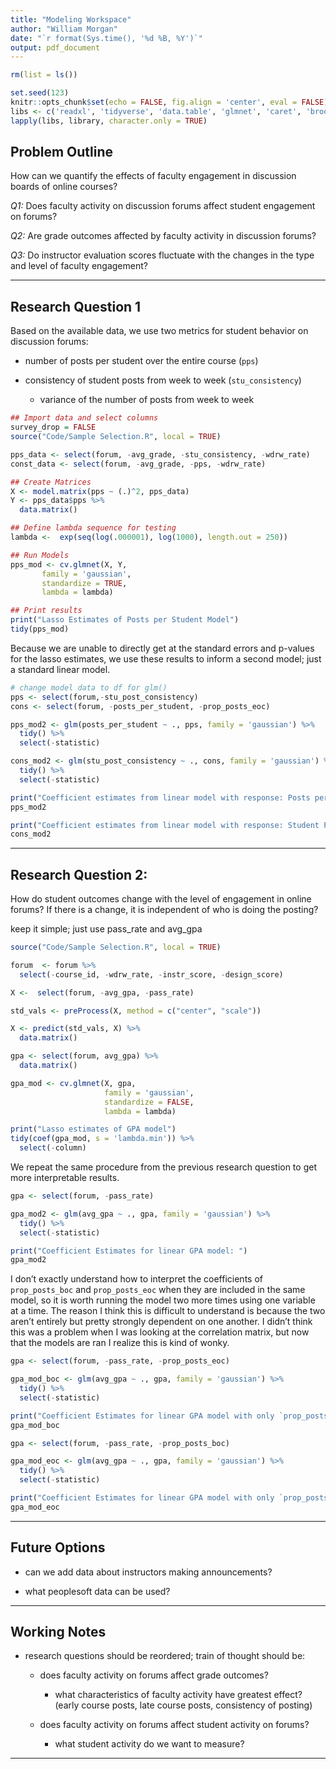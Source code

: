 ```yaml
---
title: "Modeling Workspace"
author: "William Morgan"
date: "`r format(Sys.time(), '%d %B, %Y')`"
output: pdf_document
---
```


```r
rm(list = ls())

set.seed(123)
knitr::opts_chunk$set(echo = FALSE, fig.align = 'center', eval = FALSE)
libs <- c('readxl', 'tidyverse', 'data.table', 'glmnet', 'caret', 'broom')
lapply(libs, library, character.only = TRUE)
```

## __Problem Outline__

How can we quantify the effects of faculty engagement in discussion boards of
online courses?

_Q1:_ Does faculty activity on discussion forums affect student engagement on forums?
  
_Q2:_ Are grade outcomes affected by faculty activity in discussion forums?

_Q3:_ Do instructor evaluation scores fluctuate with the changes in the type
and level of faculty engagement?


***

## __Research Question 1__
Based on the available data, we use two metrics for student behavior on discussion forums:

- number of posts per student over the entire course (`pps`)

- consistency of student posts from week to week (`stu_consistency`)

  - variance of the number of posts from week to week

```r
## Import data and select columns
survey_drop = FALSE
source("Code/Sample Selection.R", local = TRUE)

pps_data <- select(forum, -avg_grade, -stu_consistency, -wdrw_rate)
const_data <- select(forum, -avg_grade, -pps, -wdrw_rate)
```

```r
## Create Matrices
X <- model.matrix(pps ~ (.)^2, pps_data)
Y <- pps_data$pps %>%
  data.matrix()

## Define lambda sequence for testing
lambda <-  exp(seq(log(.000001), log(1000), length.out = 250))

## Run Models
pps_mod <- cv.glmnet(X, Y,
       family = 'gaussian',
       standardize = TRUE,
       lambda = lambda)

## Print results
print("Lasso Estimates of Posts per Student Model")
tidy(pps_mod)
```

Because we are unable to directly get at the standard errors and p-values 
for the lasso estimates, we use these results to inform a second model; just a 
standard linear model.

```r
# change model data to df for glm()
pps <- select(forum,-stu_post_consistency)
cons <- select(forum, -posts_per_student, -prop_posts_eoc)

pps_mod2 <- glm(posts_per_student ~ ., pps, family = 'gaussian') %>%
  tidy() %>%
  select(-statistic)

cons_mod2 <- glm(stu_post_consistency ~ ., cons, family = 'gaussian') %>%
  tidy() %>%
  select(-statistic)

print("Coefficient estimates from linear model with response: Posts per Student")
pps_mod2

print("Coefficient estimates from linear model with response: Student Post Consistency")
cons_mod2
```

***

## __Research Question 2:__

How do student outcomes change with the level of engagement in online forums?
If there is a change, it is independent of who is doing the posting?

keep it simple; just use pass_rate and avg_gpa


```r
source("Code/Sample Selection.R", local = TRUE)

forum  <- forum %>%
  select(-course_id, -wdrw_rate, -instr_score, -design_score)

X <-  select(forum, -avg_gpa, -pass_rate)

std_vals <- preProcess(X, method = c("center", "scale"))

X <- predict(std_vals, X) %>%
  data.matrix()

gpa <- select(forum, avg_gpa) %>%
  data.matrix()

gpa_mod <- cv.glmnet(X, gpa,
                     family = 'gaussian',
                     standardize = FALSE,
                     lambda = lambda)

print("Lasso estimates of GPA model")
tidy(coef(gpa_mod, s = 'lambda.min')) %>%
  select(-column)
```

We repeat the same procedure from the previous research question to get more
interpretable results. 

```r
gpa <- select(forum, -pass_rate)

gpa_mod2 <- glm(avg_gpa ~ ., gpa, family = 'gaussian') %>%
  tidy() %>%
  select(-statistic)

print("Coefficient Estimates for linear GPA model: ")
gpa_mod2

```

I don't exactly understand how to interpret the coefficients of `prop_posts_boc`
and `prop_posts_eoc` when they are included in the same model, so it is worth running
the model two more times using one variable at a time. The reason I think this is
difficult to understand is because the two aren't entirely but pretty strongly
dependent on one another. I didn't think this was a problem when I was looking
at the correlation matrix, but now that the models are ran I realize this is kind
of wonky.

```r
gpa <- select(forum, -pass_rate, -prop_posts_eoc)

gpa_mod_boc <- glm(avg_gpa ~ ., gpa, family = 'gaussian') %>%
  tidy() %>%
  select(-statistic)

print("Coefficient Estimates for linear GPA model with only `prop_posts_boc`: ")
gpa_mod_boc

gpa <- select(forum, -pass_rate, -prop_posts_boc)

gpa_mod_eoc <- glm(avg_gpa ~ ., gpa, family = 'gaussian') %>%
  tidy() %>%
  select(-statistic)

print("Coefficient Estimates for linear GPA model with only `prop_posts_eoc`: ")
gpa_mod_eoc

```


***


## __Future Options__

- can we add data about instructors making announcements?

- what peoplesoft data can be used?


***

## __Working Notes__

- research questions should be reordered; train of thought should be:

  - does faculty activity on forums affect grade outcomes?
  
    - what characteristics of faculty activity have greatest effect? (early
    course posts, late course posts, consistency of posting)

  - does faculty activity on forums affect student activity on forums?
  
    - what student activity do we want to measure?
    
***










